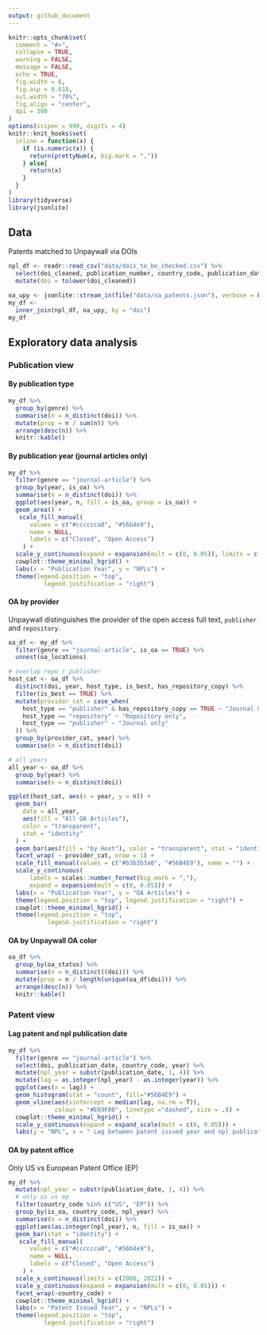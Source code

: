 ```yaml
---
output: github_document
---
```


```r
knitr::opts_chunk$set(
  comment = "#>",
  collapse = TRUE,
  warning = FALSE,
  message = FALSE,
  echo = TRUE,
  fig.width = 6,
  fig.asp = 0.618,
  out.width = "70%",
  fig.align = "center",
  dpi = 300
)
options(scipen = 999, digits = 4)
knitr::knit_hooks$set(
  inline = function(x) {
    if (is.numeric(x)) {
      return(prettyNum(x, big.mark = ","))
    } else{
      return(x)
    }
  }
)
library(tidyverse)
library(jsonlite)
```

## Data

Patents matched to Unpaywall via DOIs

```r
npl_df <- readr::read_csv("data/dois_to_be_checked.csv") %>%
  select(doi_cleaned, publication_number, country_code, publication_date) %>%
  mutate(doi = tolower(doi_cleaned))

oa_upy <- jsonlite::stream_in(file("data/oa_patents.json"), verbose = FALSE)
my_df <-
  inner_join(npl_df, oa_upy, by = "doi")
my_df
```

## Exploratory data analysis

### Publication view

#### By publication type

```r
my_df %>%
  group_by(genre) %>%
  summarise(n = n_distinct(doi)) %>%
  mutate(prop = n / sum(n)) %>%
  arrange(desc(n)) %>%
  knitr::kable()
```

#### By publication year (journal articles only)

```r
my_df %>%
  filter(genre == "journal-article") %>%
  group_by(year, is_oa) %>%
  summarise(n = n_distinct(doi)) %>%
  ggplot(aes(year, n, fill = is_oa, group = is_oa)) +
  geom_area() +
   scale_fill_manual(
      values = c("#cccccca0", "#56b4e9"),
      name = NULL,
      labels = c("Closed", "Open Access")
    ) +
  scale_y_continuous(expand = expansion(mult = c(0, 0.05)), limits = c(0, 8000)) +
  cowplot::theme_minimal_hgrid() +
  labs(x = "Publication Year", y = "NPLs") +
  theme(legend.position = "top",
          legend.justification = "right")
```

#### OA by provider

Unpaywall distinguishes the provider of the open access full text, `publisher` 
and `repository`.

```r
oa_df <- my_df %>%
  filter(genre == "journal-article", is_oa == TRUE) %>%
  unnest(oa_locations)

# overlap repo / publisher
host_cat <- oa_df %>%
  distinct(doi, year, host_type, is_best, has_repository_copy) %>%
  filter(is_best == TRUE) %>%
  mutate(provider_cat = case_when(
    host_type == "publisher" & has_repository_copy == TRUE ~ "Journal & Repository",
    host_type == "repository" ~ "Repository only",
    host_type == "publisher" ~ "Journal only"
  )) %>%
  group_by(provider_cat, year) %>%
  summarise(n = n_distinct(doi))

# all years
all_year <- oa_df %>%
  group_by(year) %>%
  summarise(n = n_distinct(doi))

ggplot(host_cat, aes(x = year, y = n)) +
  geom_bar(
    data = all_year,
    aes(fill = "All OA Articles"),
    color = "transparent",
    stat = "identity"
  ) +
  geom_bar(aes(fill = "by Host"), color = "transparent", stat = "identity") +
  facet_wrap( ~ provider_cat, nrow = 1) +
  scale_fill_manual(values = c("#b3b3b3a0", "#56B4E9"), name = "") +
  scale_y_continuous(
      labels = scales::number_format(big.mark = ","),
      expand = expansion(mult = c(0, 0.05))) +
  labs(x = "Publication Year", y = "OA Articles") +
  theme(legend.position = "top", legend.justification = "right") +
  cowplot::theme_minimal_hgrid() +
  theme(legend.position = "top",
           legend.justification = "right")
```

#### OA by Unpaywall OA color


```r
oa_df %>%
  group_by(oa_status) %>%
  summarise(n = n_distinct((doi))) %>%
  mutate(prop = n / length(unique(oa_df$doi))) %>% 
  arrange(desc(n)) %>%
  knitr::kable()
```

### Patent view

#### Lag patent and npl publication date

```r
my_df %>%
  filter(genre == "journal-article") %>%
  select(doi, publication_date, country_code, year) %>%
  mutate(npl_year = substr(publication_date, 1, 4)) %>%
  mutate(lag = as.integer(npl_year) - as.integer(year)) %>%
  ggplot(aes(x = lag)) +
  geom_histogram(stat = "count", fill="#56B4E9") +
  geom_vline(aes(xintercept = median(lag, na.rm = T)),
             colour = "#E69F00", linetype ="dashed", size = .8) +
  cowplot::theme_minimal_hgrid() +
  scale_y_continuous(expand = expand_scale(mult = c(0, 0.05))) +
  labs(y = "NPL", x = " Lag between patent issued year and npl publication year")
```

#### OA by patent office

Only US vs European Patent Office (EP)
```r
my_df %>%
  mutate(npl_year = substr(publication_date, 1, 4)) %>%
  # only us vs ep
  filter(country_code %in% c("US", "EP")) %>%
  group_by(is_oa, country_code, npl_year) %>%
  summarise(n = n_distinct(doi)) %>%
  ggplot(aes(as.integer(npl_year), n, fill = is_oa)) +
  geom_bar(stat = "identity") +
   scale_fill_manual(
      values = c("#cccccca0", "#56b4e9"),
      name = NULL,
      labels = c("Closed", "Open Access")
    ) +
  scale_x_continuous(limits = c(2008, 2022)) +
  scale_y_continuous(expand = expansion(mult = c(0, 0.05))) +
  facet_wrap(~country_code) +
  cowplot::theme_minimal_hgrid() +
  labs(x = "Patent Issued Year", y = "NPLs") +
  theme(legend.position = "top",
          legend.justification = "right")
```


